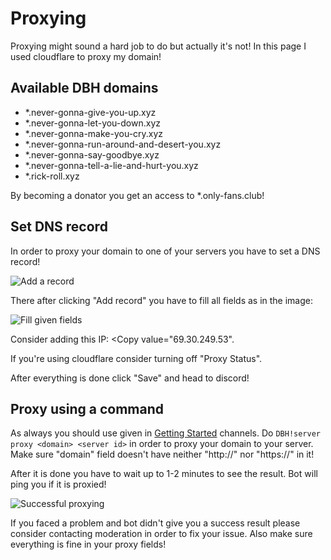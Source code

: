 # Proxying

Proxying might sound a hard job to do but actually it's not! In this page I used cloudflare to proxy my domain!

## Available DBH domains

- \*.never-gonna-give-you-up.xyz
- \*.never-gonna-let-you-down.xyz
- \*.never-gonna-make-you-cry.xyz
- \*.never-gonna-run-around-and-desert-you.xyz
- \*.never-gonna-say-goodbye.xyz
- \*.never-gonna-tell-a-lie-and-hurt-you.xyz
- \*.rick-roll.xyz

<Tip label="Good to know">
  By becoming a donator you get an access to *.only-fans.club!
</Tip>

## Set DNS record

In order to proxy your domain to one of your servers you have to set a DNS record!

![Add a record](/content/proxying/add-record.png)

There after clicking "Add record" you have to fill all fields as in the image:

![Fill given fields](/content/proxying/proxy-fields.png)

Consider adding this IP: <Copy value="69.30.249.53".

<Tip>If you're using cloudflare consider turning off "Proxy Status".</Tip>

After everything is done click "Save" and head to discord!

## Proxy using a command

As always you should use given in [Getting Started](/getting-started) channels. Do `DBH!server proxy <domain> <server id>` in order to proxy your domain to your server. Make sure "domain" field doesn't have neither "http://" nor "https://" in it!

After it is done you have to wait up to 1-2 minutes to see the result. Bot will ping you if it is proxied!

![Successful proxying](/content/proxying/proxying-success.png)

<Tip>
  If you faced a problem and bot didn't give you a success result please
  consider contacting moderation in order to fix your issue. Also make sure
  everything is fine in your proxy fields!
</Tip>
